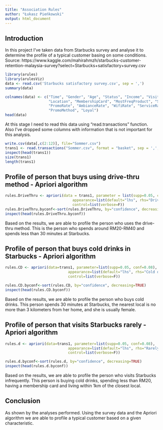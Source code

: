 ```yaml
---
title: "Association Rules"
author: "Łukasz Pieńkowski"
output: html_document
---
```


## Introduction
In this project I've taken data from Starbucks survey and analyse it to determine the profile of a typical customer basing on some conditions. Source: https://www.kaggle.com/mahirahmzh/starbucks-customer-retention-malaysia-survey?select=Starbucks+satisfactory+survey.csv

```r
library(arules)
library(arulesViz)
data <- read.csv('Starbucks satisfactory survey.csv', sep = ',')
summary(data)

colnames(data) <- c("Time", "Gender", "Age", "Status", "Income", "VisitNo", "Method", "TimeSpend",
                    "Location", "MembershipCard", "MostFreqProduct", "SpendPurchase", "ProductRate", "PriceRate",
                    "PromoRate", "AmbianceRate", "WifiRate", "ServiceRate", "ChoosenRate",
                    "PromoMethod", "Loyal")
head(data)
```

At this stage I need to read this data using "read.transactions" function. Also I've dropped some columns with information that is not important for this analysis.

```r
write.csv(data[,c(2:12)], file="Sommer.csv")
trans1 <- read.transactions("Sommer.csv", format = "basket", sep = ',', skip = 0)
inspect(head(trans1))
size(trans1)
length(trans1)
```

## Profile of person that buys using drive-thru method - Apriori algorithm

```r
rules.DriveThru <- apriori(data = trans1, parameter = list(supp=0.05, conf=0.08), 
                               appearance=list(default="lhs", rhs="Drive-thru"), 
                               control=list(verbose=F))
rules.DriveThru.byconf<-sort(rules.DriveThru, by="confidence", decreasing=TRUE)
inspect(head(rules.DriveThru.byconf))
```
Based on the results, we are able to profile the person who uses the drive-thru method. This is the person who spends around RM20-RM40 and spends less than 30 minutes at Starbucks.

## Profile of person that buys cold drinks in Starbucks - Apriori algorithm
```r
rules.CD <- apriori(data=trans1, parameter=list(supp=0.05, conf=0.08), 
                             appearance=list(default="lhs", rhs="Cold drinks"), 
                             control=list(verbose=F)) 

rules.CD.byconf<-sort(rules.CD, by="confidence", decreasing=TRUE)
inspect(head(rules.CD.byconf))
```
Based on the results, we are able to profile the person who buys cold drinks. This person spends 30 minutes at Starbucks, the nearest local is no more than 3 kilometers from her home, and she is usually female.

## Profile of person that visits Starbucks rarely - Apriori algorithm
```r
rules.d <- apriori(data=trans1, parameter=list(supp=0.05, conf=0.08), 
                             appearance=list(default="lhs", rhs="Rarely"), 
                             control=list(verbose=F)) 

rules.d.byconf<-sort(rules.d, by="confidence", decreasing=TRUE)
inspect(head(rules.d.byconf))
```
Based on the results, we are able to profile the person who visits Starbucks infrequently. This person is buying cold drinks, spending less than RM20, having a membership card and living within 1km of the closest local. 

## Conclusion
As shown by the analyses performed. Using the survey data and the Apriori algorithm we are able to profile a typical customer based on a given characteristic.
